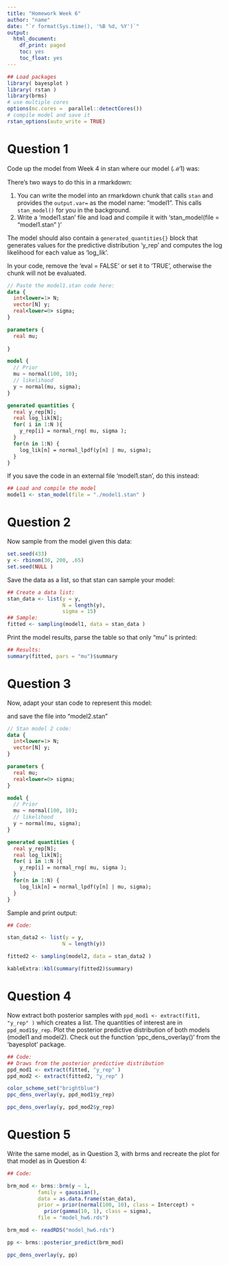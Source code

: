 ```yaml
---
title: "Homework Week 6"
author: "name"
date: "`r format(Sys.time(), '%B %d, %Y')`"
output: 
  html_document:
    df_print: paged
    toc: yes
    toc_float: yes
---
```


```r
## Load packages
library( bayesplot )
library( rstan )
library(brms)
# use multiple cores
options(mc.cores =  parallel::detectCores())
# compile model and save it 
rstan_options(auto_write = TRUE)
```

# Question 1

Code up the model from Week 4 in stan where our model ($\mathcal{M}1$) was: 

\begin{align}
y \sim & N(\mu, \sigma) \quad [\text{Likelihood}] \\
 & \mu ~ \sim N(\mu_0 = 100, \sigma_0 = 10) \quad [\text{Prior}]\\ 
 & \sigma = 15   \quad [\text{Constant}]
\end{align}

There's two ways to do this in a rmarkdown:

   1) You can write the model into an rmarkdown chunk that calls `stan` and provides the `output.var=` as the model name:  "model1". This calls `stan_model()` for you in the background.
   2) Write a 'model1.stan' file and load and compile it with 'stan_model(file = "model1.stan" )'

The model should also contain a `generated_quantities{}` block that generates values for the predictive distribution 'y_rep' and computes the log likelihood for each value as 'log_lik'. 

In your code, remove the 'eval = FALSE' or set it to 'TRUE', otherwise the chunk will not be evaluated.
```stan

// Paste the model1.stan code here:
data {
  int<lower=1> N;
  vector[N] y;
  real<lower=0> sigma;
}

parameters {
  real mu;
  
}

model {
  // Prior
  mu ~ normal(100, 10);
  // likelihood
  y ~ normal(mu, sigma);
}

generated quantities {
  real y_rep[N];
  real log_lik[N];
  for( i in 1:N ){
	y_rep[i] = normal_rng( mu, sigma );
  }
  for(n in 1:N) {
    log_lik[n] = normal_lpdf(y[n] | mu, sigma);
  }
}
```

If you save the code in an external file 'model1.stan', do this instead:
```r
## Load and compile the model
model1 <- stan_model(file = "./model1.stan" )
```

# Question 2
Now sample from the  model given this data:
```r
set.seed(433)
y <- rbinom(30, 200, .65)
set.seed(NULL )
```

Save the data as a list, so that stan can sample your model: 
```r
## Create a data list:
stan_data <- list(y = y,
                  N = length(y),
                  sigma = 15)
## Sample:
fitted <- sampling(model1, data = stan_data )
```

Print the model results, parse the table so that only "mu" is printed:
```r
## Results:
summary(fitted, pars = "mu")$summary
```

# Question 3
Now, adapt your stan code to represent this model:

\begin{align}
y \sim & N(\mu, \sigma) \quad [\text{Likelihood}] \\
 & \mu ~ \sim N(\mu_0 = 100, \sigma_0 = 10) \quad [\text{Prior on }\mu]\\ 
 & \sigma ~ \sim \Gamma(10, 1 )   \quad [\text{Prior on }\sigma]
\end{align}

and save the file into "model2.stan"

```stan
// Stan model 2 code:
data {
  int<lower=1> N;
  vector[N] y;
}

parameters {
  real mu;
  real<lower=0> sigma;
}

model {
  // Prior
  mu ~ normal(100, 10);
  // likelihood
  y ~ normal(mu, sigma);
}

generated quantities {
  real y_rep[N];
  real log_lik[N];
  for( i in 1:N ){
	y_rep[i] = normal_rng( mu, sigma );
  }
  for(n in 1:N) {
    log_lik[n] = normal_lpdf(y[n] | mu, sigma);
  }
}
```

Sample and print output:
```r
## Code:

stan_data2 <- list(y = y,
                  N = length(y))

fitted2 <- sampling(model2, data = stan_data2 )

kableExtra::kbl(summary(fitted2)$summary)
```

# Question 4
Now extract both posterior samples with `ppd_mod1 <- extract(fit1, "y_rep" )` which creates a list. The quantities of interest are in `ppd_mod1$y_rep`. Plot the posterior predictive distribution of both models (model1 and model2). Check out the function 'ppc_dens_overlay()' from the 'bayesplot' package. 

```r
## Code:
## Draws from the posterior predictive distribution 
ppd_mod1 <- extract(fitted, "y_rep" )
ppd_mod2 <- extract(fitted2, "y_rep" )

color_scheme_set("brightblue")
ppc_dens_overlay(y, ppd_mod1$y_rep)

ppc_dens_overlay(y, ppd_mod2$y_rep)
```

# Question 5

Write the same model, as in Question 3, with brms and recreate the plot for that model as in Question 4:

```r
## Code:

brm_mod <- brms::brm(y ~ 1,
          family = gaussian(),
          data = as.data.frame(stan_data),
          prior = prior(normal(100, 10), class = Intercept) +
            prior(gamma(10, 1), class = sigma),
          file = "model_hw6.rds")


```


```r

brm_mod <- readRDS("model_hw6.rds")

pp <- brms::posterior_predict(brm_mod)

ppc_dens_overlay(y, pp)

```

